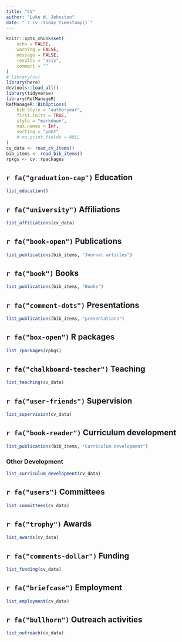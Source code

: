 ```yaml
---
title: "CV"
author: "Luke W. Johnston"
date: "`r cv::today_timestamp()`"
---
```


```r
knitr::opts_chunk$set(
    echo = FALSE,
    warning = FALSE,
    message = FALSE,
    results = "asis",
    comment = ""
)
# library(cv)
library(here)
devtools::load_all()
library(tidyverse)
library(RefManageR)
RefManageR::BibOptions(
    bib.style = "authoryear",
    first.inits = TRUE,
    style = "markdown",
    max.names = Inf,
    sorting = "ydnt"
    # no.print.fields = NULL
)
cv_data <- read_cv_items() 
bib_items <- read_bib_items() 
rpkgs <- cv::rpackages
```

## `r fa("graduation-cap")` Education

```r
list_education()
```

## `r fa("university")` Affiliations

```r
list_affiliations(cv_data)
```

## `r fa("book-open")` Publications

```r
list_publications(bib_items, "Journal articles")
```

## `r fa("book")` Books

```r
list_publications(bib_items, "Books")
```

## `r fa("comment-dots")` Presentations

```r
list_publications(bib_items, "presentations")
```

## `r fa("box-open")` R packages

```r
list_rpackages(rpkgs) 
```

## `r fa("chalkboard-teacher")` Teaching 

```r
list_teaching(cv_data)
```

## `r fa("user-friends")` Supervision

```r
list_supervision(cv_data)
```

## `r fa("book-reader")` Curriculum development

```r
list_publications(bib_items, "Curriculum development")
```

### Other Development

```r
list_curriculum_development(cv_data)
```

## `r fa("users")` Committees

```r
list_committees(cv_data)
```

## `r fa("trophy")` Awards

```r
list_awards(cv_data)
```

## `r fa("comments-dollar")` Funding

```r
list_funding(cv_data)
```

## `r fa("briefcase")` Employment

```r
list_employment(cv_data)
```

## `r fa("bullhorn")` Outreach activities

```r
list_outreach(cv_data)
```
